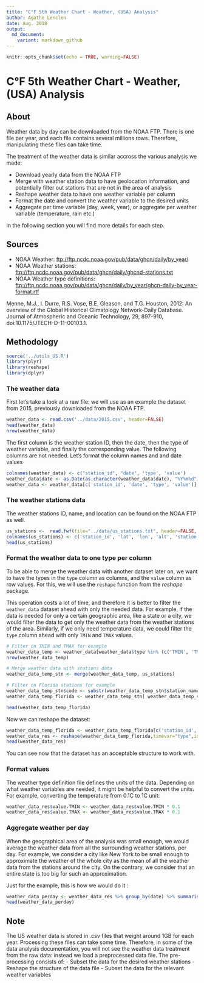 ```yaml
---
title: "C°F 5th Weather Chart - Weather, (USA) Analysis"
author: Agathe Lenclen
date: Aug. 2018
output:
  md_document:
    variant: markdown_github
---
```



```r
knitr::opts_chunk$set(echo = TRUE, warning=FALSE)
```



# C°F 5th Weather Chart - Weather, (USA) Analysis

## About
Weather data by day can be downloaded from the NOAA FTP. There is one file per year, and each file contains several millions rows. Therefore, manipulating these files can take time. 

The treatment of the weather data is similar accross the various analysis we made:

- Download yearly data from the NOAA FTP
- Merge with weather station data to have geolocation information, and potentially filter out stations that are not in the area of analysis
- Reshape weather data to have one weather variable per column
- Format the date and convert the weather variable to the desired units
- Aggregate per time variable (day, week, year), or aggregate per weather variable (temperature, rain etc.)

In the following section you will find more details for each step.

## Sources 
- NOAA Weather: <ftp://ftp.ncdc.noaa.gov/pub/data/ghcn/daily/by_year/>
- NOAA Weather stations: <ftp://ftp.ncdc.noaa.gov/pub/data/ghcn/daily/ghcnd-stations.txt>
- NOAA Weather type definitions: <ftp://ftp.ncdc.noaa.gov/pub/data/ghcn/daily/by_year/ghcn-daily-by_year-format.rtf>

Menne, M.J., I. Durre, R.S. Vose, B.E. Gleason, and T.G. Houston, 2012:  An overview  of the Global Historical Climatology Network-Daily Database. Journal of Atmospheric and Oceanic Technology, 29, 897-910, doi:10.1175/JTECH-D-11-00103.1.

## Methodology


``` r
source('../utils_US.R')
library(plyr)
library(reshape)
library(dplyr)
```

### The weather data
First let's take a look at a raw file: we will use as an example the dataset from 2015, previously downloaded from the NOAA FTP.

```r
weather_data <- read.csv('../data/2015.csv', header=FALSE)
head(weather_data)
nrow(weather_data)
```

The first column is the weather station ID, then the date, then the type of weather variable, and finally the corresponding value. The following columns are not needed. Let's format the column names and and date values

```r
colnames(weather_data) <- c("station_id", "date", 'type', 'value')
weather_data$date <- as.Date(as.character(weather_data$date), "%Y%m%d")
weather_data <- weather_data[c('station_id', 'date', 'type', 'value')]
```

### The weather stations data
The weather stations ID, name, and location can be found on the NOAA FTP as well. 

```r
us_stations <-  read.fwf(file="../data/us_stations.txt", header=FALSE, widths=c(11, 10, 10, 7, 30))
colnames(us_stations) <- c('station_id', 'lat', 'lon', 'alt', 'station_name')
head(us_stations)
```


### Format the weather data to one type per column
To be able to merge the weather data with another dataset later on, we want to have the types in the `type` column as columns, and the `value` column as row values. For this, we will use the `reshape` function from the *reshape* package. 

This operation costs a lot of time, and therefore it is better to filter the `weather_data` dataset ahead with only the needed data.
For example, if the data is needed for only a certain geographic area, like a state or a city, we would filter the data to get only the weather data from the weather stations of the area. Similarly, if we only need temperature data, we could filter the `type` column ahead with only `TMIN` and `TMAX` values. 

```r
# Filter on TMIN and TMAX for example
weather_data_temp <- weather_data[weather_data$type %in% (c('TMIN', 'TMAX')), ]
nrow(weather_data_temp)

# Merge weather data with stations data
weather_data_temp_stn <- merge(weather_data_temp, us_stations)

# Filter on Florida stations for example
weather_data_temp_stn$code <- substr(weather_data_temp_stn$station_name, 1, 2)
weather_data_temp_florida <- weather_data_temp_stn[ weather_data_temp_stn$code == 'FL', ]

head(weather_data_temp_florida)
```

Now we can reshape the dataset:

```r
weather_data_temp_florida <- weather_data_temp_florida[c('station_id', 'date', 'type', 'value')]
weather_data_res <- reshape(weather_data_temp_florida,timevar="type",idvar=c("station_id", "date"),direction="wide")
head(weather_data_res)
```

You can see now that the dataset has an acceptable structure to work with. 

### Format values
The weather type definition file defines the units of the data. Depending on what weather variables are needed, it might be helpful to convert the units. For example, converting the temperature from 0.1C to 1C unit:

```r
weather_data_res$value.TMIN <- weather_data_res$value.TMIN * 0.1
weather_data_res$value.TMAX <- weather_data_res$value.TMAX * 0.1
```

### Aggregate weather per day
When the geographical area of the analysis was small enough, we would average the weather data from all the surrounding weather stations, per day. For example, we consider a city like New York to be small enough to approximate the weather of the whole city as the mean of all the weather data from the stations around the city. On the contrary, we consider that an entire state is too big for such an approximation.

Just for the example, this is how we would do it :

```r
weather_data_perday <- weather_data_res %>% group_by(date) %>% summarise(meanTMIN = mean(value.TMIN, na.rm=TRUE), meanTMAX = mean(value.TMAX, na.rm=TRUE))
head(weather_data_perday)
```


## Note
The US weather data is stored in .csv files that weight around 1GB for each year. Processing these files can take some time. Therefore, in some of the data analysis documentation, you will not see the weather data treatment from the raw data: instead we load a preprocessed data file. The pre-processing consists of:
- Subset the data for the desired weather stations
- Reshape the structure of the data file 
- Subset the data for the relevant weather variables

